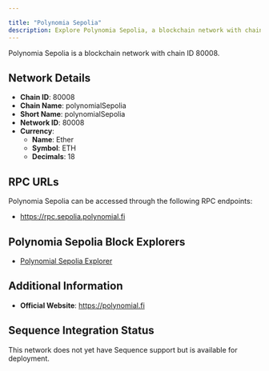 ```yaml
---

title: "Polynomia Sepolia"
description: Explore Polynomia Sepolia, a blockchain network with chain ID 80008. Learn about its native currency, Ether, and how to interact with the network.
---
```




Polynomia Sepolia is a blockchain network with chain ID 80008.

## Network Details

- **Chain ID**: 80008
- **Chain Name**: polynomialSepolia
- **Short Name**: polynomialSepolia
- **Network ID**: 80008
- **Currency**: 
  - **Name**: Ether
  - **Symbol**: ETH
  - **Decimals**: 18

## RPC URLs

Polynomia Sepolia can be accessed through the following RPC endpoints:

- https://rpc.sepolia.polynomial.fi

## Polynomia Sepolia Block Explorers

- [Polynomial Sepolia Explorer](https://sepolia.polynomialscan.io)

## Additional Information

- **Official Website**: https://polynomial.fi

## Sequence Integration Status

This network does not yet have Sequence support but is available for deployment.
